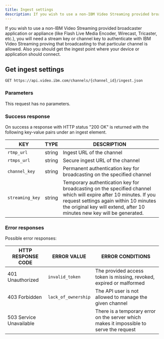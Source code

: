 ```yaml
---
title: Ingest settings
description: If you wish to use a non-IBM Video Streaming provided broadcaster application or appliance (like Flash Live Media Encoder, Wirecast, Tricaster, etc.), you will need a stream key or channel key to authenticate with IBM Video Streaming proving that broadcasting to that particular channel is allowed. Also you should get the ingest point where your device or application should connect.
---
```


<PageDescription>

If you wish to use a non-IBM Video Streaming provided broadcaster application or appliance (like Flash Live Media Encoder, Wirecast, Tricaster, etc.), you will need a stream key or channel key to authenticate with IBM Video Streaming proving that broadcasting to that particular channel is allowed. Also you should get the ingest point where your device or application should connect.

</PageDescription>

## Get ingest settings

```
GET https://api.video.ibm.com/channels/{channel_id}/ingest.json
```

### Parameters

This request has no parameters.

### Success response

On success a response with HTTP status "200 OK" is returned with the following key-value pairs under an ingest element.

| KEY             | TYPE   | DESCRIPTION                                                                                                                                                                                                                          |
| --------------- | ------ | ------------------------------------------------------------------------------------------------------------------------------------------------------------------------------------------------------------------------------------ |
| `rtmp_url`      | string | Ingest URL of the channel                                                                                                                                                                                                            |
| `rtmps_url`     | string | Secure ingest URL of the channel                                                                                                                                                                                                     |
| `channel_key`   | string | Permanent authentication key for broadcasting on the specified channel                                                                                                                                                               |
| `streaming_key` | string | Temporary authentication key for broadcasting on the specified channel which will expire after 10 minutes. If you request settings again within 10 minutes the original key will extend, after 10 minutes new key will be generated. |

### Error responses

Possible error responses:

| HTTP RESPONSE CODE      | ERROR VALUE         | ERROR CONDITIONS                                                                        |
| ----------------------- | ------------------- | --------------------------------------------------------------------------------------- |
| 401 Unauthorized        | `invalid_token`     | The provided access token is missing, revoked, expired or malformed                     |
| 403 Forbidden           | `lack_of_ownership` | The API user is not allowed to manage the given channel                                 |
| 503 Service Unavailable |                     | There is a temporary error on the server which makes it impossible to serve the request |

